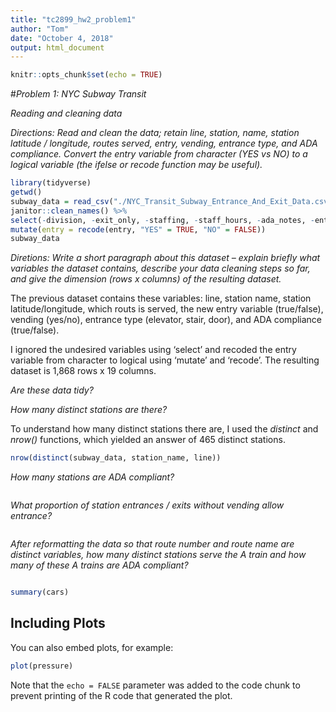 ```yaml
---
title: "tc2899_hw2_problem1"
author: "Tom"
date: "October 4, 2018"
output: html_document
---
```


```r
knitr::opts_chunk$set(echo = TRUE)
```

#_Problem 1: NYC Subway Transit_

*Reading and cleaning data*

*Directions: Read and clean the data; retain line, station, name, station latitude / longitude, routes served, entry, vending, entrance type, and ADA compliance. Convert the entry variable from character (YES vs NO) to a logical variable (the ifelse or recode function may be useful).*

```r
library(tidyverse)
getwd()
subway_data = read_csv("./NYC_Transit_Subway_Entrance_And_Exit_Data.csv") %>%
janitor::clean_names() %>%
select(-division, -exit_only, -staffing, -staff_hours, -ada_notes, -entrance_location, -entrance_longitude, -entrance_latitude, -station_location, -corner, -east_west_street, -north_south_street, -free_crossover) %>%
mutate(entry = recode(entry, "YES" = TRUE, "NO" = FALSE))
subway_data
```

*Diretions: Write a short paragraph about this dataset – explain briefly what variables the dataset contains, describe your data cleaning steps so far, and give the dimension (rows x columns) of the resulting dataset.* 

The previous dataset contains these variables: line, station name, station latitude/longitude, which routs is served, the new entry variable (true/false), vending (yes/no), entrance type (elevator, stair, door), and ADA compliance (true/false). 

I ignored the undesired variables using 'select' and recoded the entry variable from character to logical using 'mutate' and 'recode'. The resulting dataset is 1,868 rows x 19 columns. 

*Are these data tidy?*

*How many distinct stations are there?*

To understand how many distinct stations there are, I used the _distinct_ and _nrow()_ functions, which yielded an answer of 465 distinct stations.  

```r
nrow(distinct(subway_data, station_name, line))
```

*How many stations are ADA compliant?*
```r
```

*What proportion of station entrances / exits without vending allow entrance?*
```r
```

*After reformatting the data so that route number and route name are distinct variables, how many distinct stations serve the A train and how many of these A trains are ADA compliant?*
```r
```


```r
summary(cars)
```

## Including Plots

You can also embed plots, for example:

```r
plot(pressure)
```

Note that the `echo = FALSE` parameter was added to the code chunk to prevent printing of the R code that generated the plot.
